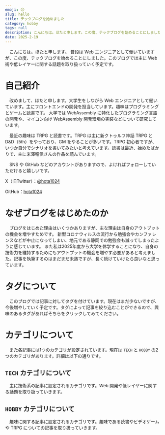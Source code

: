 ```yaml
---
emoji: 😙
slug: hello
title: テックブログを始めました
category: hobby
tags: null
description: こんにちは。ほたと申します。この度、テックブログを始めることにしました。このブログでは主に Web 術や低レイヤーに関する話題を取り扱っていく予定です。
date: 2025-2-19
---
```


　こんにちは。ほたと申します。
普段は Web エンジニアとして働いていますが、この度、テックブログを始めることにしました。このブログでは主に Web 術や低レイヤーに関する話題を取り扱っていく予定です。

# 自己紹介

　改めまして、ほたと申します。大学生をしながら Web エンジニアとして働いています。主にフロントエンドの開発を担当しています。趣味はプログラミングとゲームと読書です。
大学では WebAssembly に特化したプログラミング言語の開発や、マイコン向け WebAssembly 開発環境の実装などについて研究しています。

　最近の趣味は TRPG と読書です。TRPG は主に新クトゥルフ神話 TRPG と D\&D（5th）をやっており、GM をやることが多いです。TRPG 初心者ですが、いつか自分でシナリオを書いてみたいと考えています。読書は最近、始めたばかりで、主に米澤穂信さんの作品を読んでいます。

　SNS や GitHub などのアカウントがありますので、よければフォローしていただけると嬉しいです。

X（旧Twitter）：[@hota1024](https://x.com/hota1024)

GitHub：[hota1024](https://github.com/hota1024)

# なぜブログをはじめたのか

　ブログをはじめた理由はいくつかありますが、主な理由は自身のアウトプットの機会を増やすためです。
新型コロナウィルスの流行から勉強会やカンファレンスなどが中止になってしまい、地元である静岡での勉強会も減ってしまったように感じています。
また私は2025年度から大学を休学することになり、自身の技術力を維持するためにもアウトプットの機会を増やす必要があると考えました。記事を執筆するのはまだまだ未熟ですが、長く続けていけたら良いなと思っています。

# タグについて

　このブログでは記事に対してタグを付けています。現在はまだ少ないですが、今後増やしていく予定です。タグによって記事を絞り込むことができるので、興味のあるタグがあればそちらをクリックしてみてください。

# カテゴリについて

　また各記事には1つのカテゴリが設定されています。現在は `TECH` と `HOBBY` の2つのカテゴリがあります。詳細は以下の通りです。

## `TECH` カテゴリについて

　主に技術系の記事に設定されるカテゴリです。Web 開発や低レイヤーに関する話題を取り扱っていきます。

## `HOBBY` カテゴリについて

　趣味に関する記事に設定されるカテゴリです。趣味である読書やビデオゲームや TRPG についての記事を取り扱っていきます。
